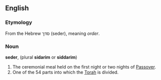 ==English==

===Etymology===
From the Hebrew סדך (seder), meaning ''order''.

===Noun===
'''seder''', (plural '''sidarim''' or '''siddarim''')

# The ceremonial meal held on the first night or two nights of [[Passover]].
# One of the 54 parts into which the [[Torah]] is divided.